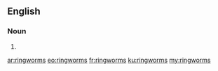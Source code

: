 ==English==

===Noun===
{{head|en|plural}}

# {{plural of|ringworm|lang=en|nocat=1}}

[[ar:ringworms]]
[[eo:ringworms]]
[[fr:ringworms]]
[[ku:ringworms]]
[[my:ringworms]]